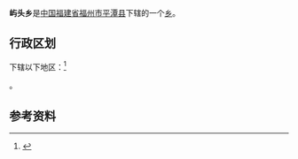 {{中国乡级行政区|35/01/28/201/000
| 行政区全称 = 屿头乡
| 景观照片文件名 = 
| 景观照片描述 = 
| 汉语拼音 = 
| 通用拼音 = 
| 注音符號 = 
| 其它标音类型1 = 
| 其它标音1 = 
| 其它标音类型2 = 
| 其它标音2 = 
| 其它语言类型1 = 
| 其它语言地名1 = 
| 其它语言类型2 = 
| 其它语言地名2 = 
| 上级行政区 = [[福建省|福建省]][[福州市|福州市]][[平潭县|平潭县]]
| 行政区类别 = [[乡|乡]]
| 总面积 = 
| 户籍人口 = 
| 户籍人口年份 = 
| 常住人口 = 
| 常住人口年份 = 
| 人口密度 = 
| 行政区划 = 
| 官方网站 = 
| 政府驻地 = 
| 邮政编码 = 
| 电话区号 = 591
| 毗邻行政区 = 
| 位置图文件名 = 
| 位置图描述 = 
}}
'''屿头乡'''是[[中华人民共和国|中国]][[福建省|福建省]][[福州市|福州市]][[平潭县|平潭县]]下辖的一个[[乡|乡]]。

== 行政区划 ==

{{PAGENAMEBASE}}下辖以下地区：<ref>{{PRC admin/ref sgc|35/01/28/201/000}}</ref>

{{PRC admin/children|35/01/28/201/000}}。

== 参考资料 ==
{{reflist}}

{{PRC admin/navcat|35/01/28/201/000}}